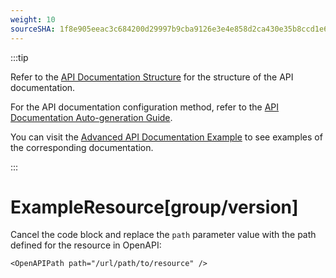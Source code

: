 ```yaml
---
weight: 10
sourceSHA: 1f8e905eeac3c684200d29997b9cba9126e3e4e858d2ca430e35b8ccd1e68f99
---
```


:::tip

Refer to the [API Documentation Structure](https://product-doc-guide.alauda.cn/arch/site_arch.html#api_structure) for the structure of the API documentation.

For the API documentation configuration method, refer to the [API Documentation Auto-generation Guide](https://product-doc-guide.alauda.cn/guide/api_doc.html).

You can visit the [Advanced API Documentation Example](https://product-doc-guide.alauda.cn/template/apis/example/advanced_api_example/) to see examples of the corresponding documentation.

:::

# ExampleResource\[group/version]

Cancel the code block and replace the `path` parameter value with the path defined for the resource in OpenAPI:

```mdx
<OpenAPIPath path="/url/path/to/resource" />
```
